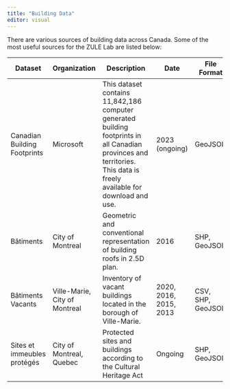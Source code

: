 ```yaml
---
title: "Building Data"
editor: visual
---
```


There are various sources of building data across Canada. Some of the most useful sources for the ZULE Lab are listed below:

| Dataset                      | Organization                  | Description                                                                                                                                                            | Date                   | File Format       | Link                                                                          |
|------------------------------|-------------------------------|------------------------------------------------------------------------------------------------------------------------------------------------------------------------|------------------------|-------------------|-------------------------------------------------------------------------------|
| Canadian Building Footprints | Microsoft                     | This dataset contains 11,842,186 computer generated building footprints in all Canadian provinces and territories. This data is freely available for download and use. | 2023 (ongoing)         | GeoJSON           | <https://github.com/microsoft/CanadianBuildingFootprints>                     |
| Bâtiments                    | City of Montreal              | Geometric and conventional representation of building roofs in 2.5D plan.                                                                                              | 2016                   | SHP, GeoJSON      | <https://donnees.montreal.ca/ville-de-montreal/batiment-2d>                   |
| Bâtiments Vacants            | Ville-Marie, City of Montreal | Inventory of vacant buildings located in the borough of Ville-Marie.                                                                                                   | 2020, 2016, 2015, 2013 | CSV, SHP, GeoJSON | <https://donnees.montreal.ca/ville-de-montreal/batiments-vacants-ville-marie> |
| Sites et immeubles protégés  | City of Montreal, Quebec      | Protected sites and buildings according to the Cultural Heritage Act                                                                                                   | Ongoing                | SHP, GeoJSON      | <https://donnees.montreal.ca/ville-de-montreal/sites-immeubles-proteges-lpc>  |

## 
